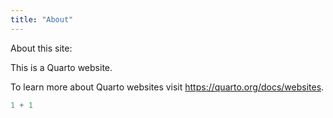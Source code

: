 ```yaml
---
title: "About"
---
```


About this site: 

This is a Quarto website.

To learn more about Quarto websites visit <https://quarto.org/docs/websites>.

```r
1 + 1
```
